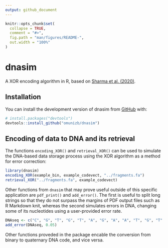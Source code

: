 ```yaml
---
output: github_document
---
```


```r
knitr::opts_chunk$set(
  collapse = TRUE,
  comment = "#>",
  fig.path = "man/figures/README-",
  out.width = "100%"
)
```

# dnasim

<!-- badges: start -->
<!-- badges: end -->

A XOR encoding algorithm in R, based on [Sharma et al. (2020)](https://doi.org/10.1049/iet-nbt.2020.0157).

## Installation

You can install the development version of dnasim from [GitHub](https://github.com/) with:

``` r
# install.packages("devtools")
devtools::install_github("omunizb/dnasim")
```

## Encoding of data to DNA and its retrieval

The functions `encoding_XOR()` and `retrieval_XOR()` can be used to simulate the DNA-based data storage process using the XOR algorithm as a method for error correction:

```r
library(dnasim)
encoding_XOR(example_bin, example_codevect, "../fragments.fa")
retrieval_XOR("../fragments.fa", example_codevect)
```

Other functions from `dnasim` that may prove useful outside of this specific application are `pdf_print()` and `add_error()`. The first is useful to split long strings so that they do not surpass the margins of PDF output files such as R Markdown knit, whereas the second simulates errors in DNA, changing some of its nucleotides using a user-provided error rate.

```r
DNAseq <- c("C", "G", "T", "G", "T", "A", "G", "A", "A", "T", "G", "T", "C")
add_error(DNAseq, 0.05)
```

Other functions proveded in the package encable the conversion from binary to quaternary DNA code, and vice versa.
